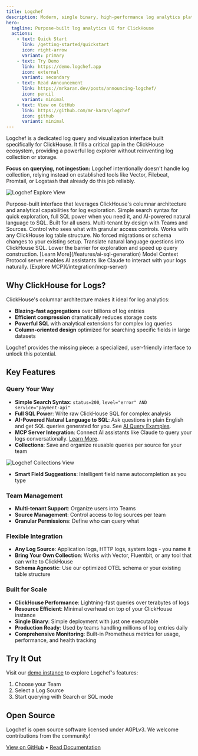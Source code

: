 ```yaml
---
title: Logchef
description: Modern, single binary, high-performance log analytics platform
hero:
  tagline: Purpose-built log analytics UI for ClickHouse
  actions:
    - text: Quick Start
      link: /getting-started/quickstart
      icon: right-arrow
      variant: primary
    - text: Try Demo
      link: https://demo.logchef.app
      icon: external
      variant: secondary
    - text: Read Announcement
      link: https://mrkaran.dev/posts/announcing-logchef/
      icon: pencil
      variant: minimal
    - text: View on GitHub
      link: https://github.com/mr-karan/logchef
      icon: github
      variant: minimal
---
```




<Fragment set:html={LOGCHEF} />

Logchef is a dedicated log query and visualization interface built specifically for ClickHouse. It fills a critical gap in the ClickHouse ecosystem, providing a powerful log explorer without reinventing log collection or storage.

**Focus on querying, not ingestion:** Logchef intentionally doesn't handle log collection, relying instead on established tools like Vector, Filebeat, Promtail, or Logstash that already do this job reliably.

![Logchef Explore View](/screenshots/logchef_light_explore.png)

<CardGrid stagger>
  <Card title="Specialized for ClickHouse" icon="document">
    Purpose-built interface that leverages ClickHouse's columnar architecture
    and analytical capabilities for log exploration.
  </Card>
  <Card title="Dual Query Modes" icon="open-book">
    Simple search syntax for quick exploration, full SQL power when you need it,
    and AI-powered natural language to SQL. Built for all users.
  </Card>
  <Card title="Team-Centric" icon="puzzle">
    Multi-tenant by design with Teams and Sources. Control who sees what with
    granular access controls.
  </Card>
  <Card title="Schema Agnostic" icon="setting">
    Works with any ClickHouse log table structure. No forced migrations or
    schema changes to your existing setup.
  </Card>
  <Card title="AI-Powered SQL Generation" icon="wand">
    Translate natural language questions into ClickHouse SQL. Lower the barrier
    for exploration and speed up query construction. [Learn
    More](/features/ai-sql-generation)
  </Card>
  <Card title="MCP Integration" icon="external">
    Model Context Protocol server enables AI assistants like Claude to interact
    with your logs naturally. [Explore MCP](/integration/mcp-server)
  </Card>
</CardGrid>

## Why ClickHouse for Logs?

ClickHouse's columnar architecture makes it ideal for log analytics:

- **Blazing-fast aggregations** over billions of log entries
- **Efficient compression** dramatically reduces storage costs
- **Powerful SQL** with analytical extensions for complex log queries
- **Column-oriented design** optimized for searching specific fields in large datasets

Logchef provides the missing piece: a specialized, user-friendly interface to unlock this potential.

## Key Features

### Query Your Way

- **Simple Search Syntax**: `status=200`, `level="error" AND service="payment-api"`
- **Full SQL Power**: Write raw ClickHouse SQL for complex analysis
- **AI-Powered Natural Language to SQL**: Ask questions in plain English and get SQL queries generated for you. See [AI Query Examples](/features/ai-sql-generation).
- **MCP Server Integration**: Connect AI assistants like Claude to query your logs conversationally. [Learn More](/integration/mcp-server).
- **Collections**: Save and organize reusable queries per source for your team

![Logchef Collections View](/screenshots/logchef_collections.png)

- **Smart Field Suggestions**: Intelligent field name autocompletion as you type

### Team Management

- **Multi-tenant Support**: Organize users into Teams
- **Source Management**: Control access to log sources per team
- **Granular Permissions**: Define who can query what

### Flexible Integration

- **Any Log Source**: Application logs, HTTP logs, system logs - you name it
- **Bring Your Own Collection**: Works with Vector, Fluentbit, or any tool that can write to ClickHouse
- **Schema Agnostic**: Use our optimized OTEL schema or your existing table structure

### Built for Scale

- **ClickHouse Performance**: Lightning-fast queries over terabytes of logs
- **Resource Efficient**: Minimal overhead on top of your ClickHouse instance
- **Single Binary**: Simple deployment with just one executable
- **Production Ready**: Used by teams handling millions of log entries daily
- **Comprehensive Monitoring**: Built-in Prometheus metrics for usage, performance, and health tracking

## Try It Out

Visit our [demo instance](https://demo.logchef.app) to explore Logchef's features:

1. Choose your Team
2. Select a Log Source
3. Start querying with Search or SQL mode

## Open Source

Logchef is open source software licensed under AGPLv3. We welcome contributions from the community!

[View on GitHub](https://github.com/mr-karan/logchef) • [Read Documentation](/getting-started/quickstart)
